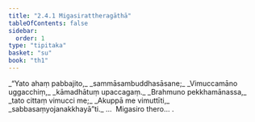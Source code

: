 ```yaml
---
title: "2.4.1 Migasirattheragāthā"
tableOfContents: false
sidebar:
  order: 1
type: "tipitaka"
basket: "su"
book: "th1"
---
```



<DynamicBreadcrumb />

<Division number="181" book="th1">

<Paragraph number="370" type="verses" book="th1">
_“Yato ahaṃ pabbajito,_  
_sammāsambuddhasāsane;_  
_Vimuccamāno uggacchiṃ,_  
_kāmadhātuṃ upaccagaṃ._  

</Paragraph>

</Division>
<Division number="182" book="th1">

<Paragraph number="371" type="verses" book="th1">
_Brahmuno pekkhamānassa,_  
_tato cittaṃ vimucci me;_  
_Akuppā me vimuttīti,_  
_sabbasaṃyojanakkhayā”ti._  


</Paragraph>
</Division>

<Paragraph number="372" type="center" book="th1">
…  Migasiro thero… .
</Paragraph>